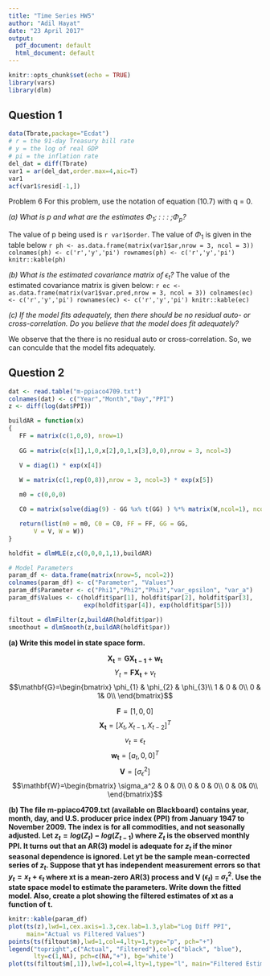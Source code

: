 ```yaml
---
title: "Time Series HW5"
author: "Adil Hayat"
date: "23 April 2017"
output:
  pdf_document: default
  html_document: default
---
```


```r
knitr::opts_chunk$set(echo = TRUE)
library(vars)
library(dlm)
```

## Question 1
```r
data(Tbrate,package="Ecdat")
# r = the 91-day Treasury bill rate
# y = the log of real GDP
# pi = the inflation rate
del_dat = diff(Tbrate)
var1 = ar(del_dat,order.max=4,aic=T)
var1
acf(var1$resid[-1,])
```

Problem 6 For this problem, use the notation of equation (10.7) with q = 0.

_(a) What is p and what are the estimates $\Phi_1$; : : : ;$\Phi_p$?_

The value of p being used is `r var1$order`. The value of $\Phi_1$ is given in the table below
`r ph <- as.data.frame(matrix(var1$ar,nrow = 3, ncol = 3))
colnames(ph) <- c('r','y','pi')
rownames(ph) <- c('r','y','pi')
knitr::kable(ph)`

_(b) What is the estimated covariance matrix of $\epsilon_t$?_
The value of the estimated covariance matrix is given below:
`r ec <- as.data.frame(matrix(var1$var.pred,nrow = 3, ncol = 3))
colnames(ec) <- c('r','y','pi')
rownames(ec) <- c('r','y','pi')
knitr::kable(ec)`

_(c) If the model fits adequately, then there should be no residual auto- or cross-correlation. Do you believe that the model does fit adequately?_

We observe that the there is no residual auto or cross-correlation. So, we can conculde that the model fits adequately.

## Question 2
```r
dat <- read.table("m-ppiaco4709.txt")
colnames(dat) <- c("Year","Month","Day","PPI")
z <- diff(log(dat$PPI))

buildAR = function(x)
{
   FF = matrix(c(1,0,0), nrow=1)
  
   GG = matrix(c(x[1],1,0,x[2],0,1,x[3],0,0),nrow = 3, ncol=3)

   V = diag(1) * exp(x[4])

   W = matrix(c(1,rep(0,8)),nrow = 3, ncol=3) * exp(x[5])
   
   m0 = c(0,0,0)

   C0 = matrix(solve(diag(9) - GG %x% t(GG) ) %*% matrix(W,ncol=1), ncol=3)

   return(list(m0 = m0, C0 = C0, FF = FF, GG = GG, 
       V = V, W = W))
}

holdfit = dlmMLE(z,c(0,0,0,1,1),buildAR)

# Model Parameters
param_df <- data.frame(matrix(nrow=5, ncol=2))
colnames(param_df) <- c("Parameter", "Values")
param_df$Parameter <- c("Phi1","Phi2","Phi3","var_epsilon", "var_a")
param_df$Values <- c(holdfit$par[1], holdfit$par[2], holdfit$par[3], 
                     exp(holdfit$par[4]), exp(holdfit$par[5]))

filtout = dlmFilter(z,buildAR(holdfit$par))
smoothout = dlmSmooth(z,buildAR(holdfit$par))

```

**(a) Write this model in state space form.**

$$\mathbf{X_t} = \mathbf{G}\mathbf{X_{t-1}} + \mathbf{w_t}$$
$$Y_t = \mathbf{F}\mathbf{X_{t}} + v_t$$
$$\mathbf{G}=\begin{bmatrix}
\phi_{1} & \phi_{2} & \phi_{3}\\
1 & 0 & 0\\
0 & 1& 0\\
\end{bmatrix}$$

$$\mathbf{F} = [1, 0, 0]$$
$$\mathbf{X_t} = [X_t, X_{t-1}, X_{t-2}]^T$$
$$v_t = \epsilon_t$$
$$\mathbf{w_t} = [a_t, 0, 0]^T$$
$$\mathbf{V} = [\sigma_\epsilon^2]$$
$$\mathbf{W}=\begin{bmatrix}
\sigma_a^2 & 0 & 0\\
0 & 0 & 0\\
0 & 0& 0\\
\end{bmatrix}$$

 


**(b) The file m-ppiaco4709.txt (available on Blackboard) contains year, month, day, and U.S. producer price index (PPI) from January 1947 to November 2009. The index is for all commodities, and not seasonally adjusted. Let $z_t=log(Z_t)-log(Z_{t-1})$ where $Z_t$ is the observed monthly PPI. It turns out that an AR(3) model is adequate for $z_t$ if the minor seasonal dependence is ignored. Let yt be the sample mean-corrected series of $z_t$. Suppose that yt has independent measurement errors so that $y_t = x_t + \epsilon_t$ where xt is a mean-zero AR(3) process and V ($\epsilon_t$) = $\sigma_t^2$. Use the state space model to estimate the parameters. Write down the fitted model. Also, create a plot showing the filtered estimates of xt as a function of t.**

```r
knitr::kable(param_df)
plot(ts(z),lwd=1,cex.axis=1.3,cex.lab=1.3,ylab="Log Diff PPI",
     main="Actual vs Filtered Values")
points(ts(filtout$m),lwd=1,col=4,lty=1,type="p", pch="+")
legend("topright",c("Actual", "Filtered"),col=c("black", "blue"),
       lty=c(1,NA), pch=c(NA,"+"), bg='white')
plot(ts(filtout$m[,1]),lwd=1,col=4,lty=1,type="l", main="Filtered Estimates")
```


